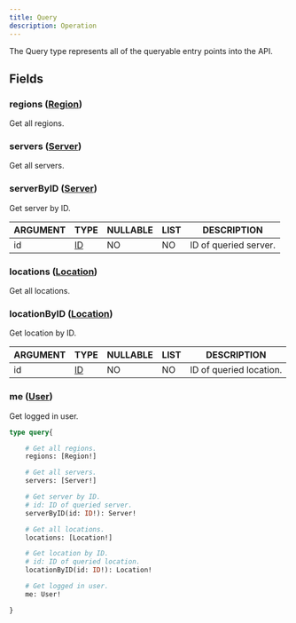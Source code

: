 ```yaml
---
title: Query
description: Operation
---
```


The Query type represents all of the queryable entry points into the API.

## Fields

### regions ([Region](./Region))
Get all regions.



### servers ([Server](./Server))
Get all servers.



### serverByID ([Server](./Server))
Get server by ID.

| ARGUMENT  | TYPE    | NULLABLE | LIST | DESCRIPTION |
| - | - | - | - | - |
| id | [ID](../ecdn-api-objects/ID) | NO | NO | ID of queried server. |

### locations ([Location](./Location))
Get all locations.



### locationByID ([Location](./Location))
Get location by ID.

| ARGUMENT  | TYPE    | NULLABLE | LIST | DESCRIPTION |
| - | - | - | - | - |
| id | [ID](../ecdn-api-objects/ID) | NO | NO | ID of queried location. |

### me ([User](./User))
Get logged in user.




```graphql
type query{

	# Get all regions.
	regions: [Region!]

	# Get all servers.
	servers: [Server!]

	# Get server by ID.
	# id: ID of queried server.
	serverByID(id: ID!): Server!

	# Get all locations.
	locations: [Location!]

	# Get location by ID.
	# id: ID of queried location.
	locationByID(id: ID!): Location!

	# Get logged in user.
	me: User!

}
```

